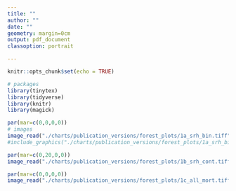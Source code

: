 ```yaml
---
title: ""
author: ""
date: ""
geometry: margin=0cm
output: pdf_document
classoption: portrait

---
```


```r
knitr::opts_chunk$set(echo = TRUE)

# packages
library(tinytex)
library(tidyverse)
library(knitr)
library(magick)


```


```r
par(mar=c(0,0,0,0))
# images
image_read("./charts/publication_versions/forest_plots/1a_srh_bin.tiff")
#include_graphics("./charts/publication_versions/forest_plots/1a_srh_bin.tiff")
```
```r
par(mar=c(0,20,0,0))
image_read("./charts/publication_versions/forest_plots/1b_srh_cont.tiff")
```
```r
par(mar=c(0,0,0,0))
image_read("./charts/publication_versions/forest_plots/1c_all_mort.tiff")
```

